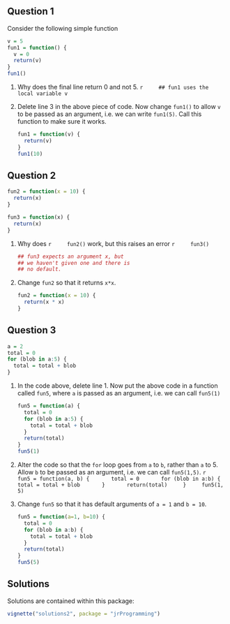 ## Question 1

Consider the following simple function
```r
v = 5
fun1 = function() {
  v = 0
  return(v)
}
fun1()
``` 

1. Why does the final line return 0 and not 5.
    ```r
    ## fun1 uses the local variable v
    ```
2. Delete line 3 in the above piece of code. Now change `fun1()` to allow
`v` to be passed as an argument, i.e. we can write `fun1(5)`. Call
this function to make sure it works.

    ```r
    fun1 = function(v) {
      return(v)
    }
    fun1(10)
    ```


## Question 2

```r
fun2 = function(x = 10) {
  return(x)
}

fun3 = function(x) {
  return(x)
}
``` 

1. Why does 
    ```r
    fun2()
    ```
    work, but this raises an error
    ```r
    fun3()
    ```

    ```r
    ## fun3 expects an argument x, but
    ## we haven't given one and there is
    ## no default.
    ```

2. Change `fun2` so that it returns `x*x`.

    ```r
    fun2 = function(x = 10) {
      return(x * x)
    }
    ``` 
    
## Question 3

```r
a = 2
total = 0
for (blob in a:5) {
  total = total + blob
}
```

1. In the code above, delete line 1. Now put the above code in a function called `fun5`,
where `a` is passed as an argument, i.e. we can call
`fun5(1)`

    ```r
    fun5 = function(a) {
      total = 0
      for (blob in a:5) {
        total = total + blob
      }
      return(total)
    }
    fun5(1)
    ```

2. Alter the code so that the `for` loop goes from `a` to
`b`, rather than `a` to $5$. Allow `b` to be passed as an
argument, i.e. we can call `fun5(1,5)`.
    ```r
    fun5 = function(a, b) {
      total = 0
      for (blob in a:b) {
        total = total + blob
      }
      return(total)
    }
    fun5(1, 5)
    ```

3. Change `fun5` so that it has default arguments of
`a = 1` and `b = 10`.

    ```r
    fun5 = function(a=1, b=10) {
      total = 0
      for (blob in a:b) {
        total = total + blob
      }
      return(total)
    }
    fun5(5)
    ``` 
    
## Solutions

Solutions are contained within this package:
```r
vignette("solutions2", package = "jrProgramming")
```
